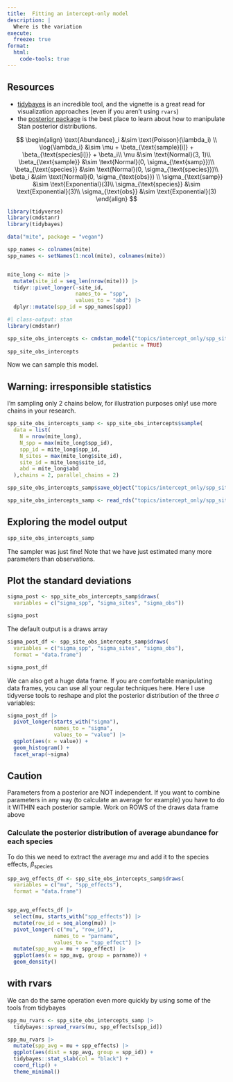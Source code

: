 ```yaml
---
title:  Fitting an intercept-only model
description: |
  Where is the variation
execute:
  freeze: true
format:
  html:
    code-tools: true
---
```


## Resources

* [tidybayes](http://mjskay.github.io/tidybayes/index.html) is an incredible tool, and the vignette is a great read for visualization approaches (even if you aren't using `rvars`)
* the [posterior package](https://mc-stan.org/posterior/) is the best place to learn about how to manipulate Stan posterior distributions.



$$
\begin{align}
\text{Abundance}_i &\sim \text{Poisson}(\lambda_i) \\
\log{\lambda_i} &\sim \mu + \beta_{\text{sample}[i]} + \beta_{\text{species[i]}} + \beta_i\\
\mu &\sim \text{Normal}(3, 1)\\
\beta_{\text{sample}} &\sim \text{Normal}(0,  \sigma_{\text{samp}})\\
\beta_{\text{species}} &\sim \text{Normal}(0, \sigma_{\text{species}})\\
\beta_i &\sim \text{Normal}(0,                \sigma_{\text{obs}}) \\
\sigma_{\text{samp}}    &\sim \text{Exponential}(3)\\
\sigma_{\text{species}} &\sim \text{Exponential}(3)\\
\sigma_{\text{obs}}     &\sim \text{Exponential}(3)
\end{align}
$$


```r
library(tidyverse)
library(cmdstanr)
library(tidybayes)

data("mite", package = "vegan")

spp_names <- colnames(mite)
spp_names <- setNames(1:ncol(mite), colnames(mite))


mite_long <- mite |> 
  mutate(site_id = seq_len(nrow(mite))) |> 
  tidyr::pivot_longer(-site_id,
                      names_to = "spp",
                      values_to = "abd") |> 
  dplyr::mutate(spp_id = spp_names[spp])
```

```r
#| class-output: stan
library(cmdstanr)

spp_site_obs_intercepts <- cmdstan_model("topics/intercept_only/spp_site_obs_intercepts.stan", 
                                  pedantic = TRUE)
spp_site_obs_intercepts
```

Now we can sample this model. 

:::{.callout-warning}
## Warning: irresponsible statistics
I'm sampling only 2 chains below, for illustration purposes only! use more chains in your research.
:::

```r
spp_site_obs_intercepts_samp <- spp_site_obs_intercepts$sample(
  data = list(
    N = nrow(mite_long),
    N_spp = max(mite_long$spp_id),
    spp_id = mite_long$spp_id,
    N_sites = max(mite_long$site_id),
    site_id = mite_long$site_id,
    abd = mite_long$abd
  ),chains = 2, parallel_chains = 2)

spp_site_obs_intercepts_samp$save_object("topics/intercept_only/spp_site_obs_intercepts.rds")
```

```r
spp_site_obs_intercepts_samp <- read_rds("topics/intercept_only/spp_site_obs_intercepts.rds")
```

## Exploring the model output

```r
spp_site_obs_intercepts_samp
```

The sampler was just fine! Note that we have just estimated many more parameters than observations.

## Plot the standard deviations

```r
sigma_post <- spp_site_obs_intercepts_samp$draws(
  variables = c("sigma_spp", "sigma_sites", "sigma_obs"))

sigma_post
```


The default output is a draws array

```r
sigma_post_df <- spp_site_obs_intercepts_samp$draws(
  variables = c("sigma_spp", "sigma_sites", "sigma_obs"),
  format = "data.frame")

sigma_post_df
```

We can also get a huge data frame. 
If you are comfortable manipulating data frames, you can use all your regular techniques here. Here I use tidyverse tools to reshape and plot the posterior distribution of the three $\sigma$ variables:

```r
sigma_post_df |> 
  pivot_longer(starts_with("sigma"), 
               names_to = "sigma", 
               values_to = "value") |> 
  ggplot(aes(x = value)) + 
  geom_histogram() + 
  facet_wrap(~sigma)
```

:::{.callout-warning}
## Caution
Parameters from a posterior are NOT independent. If you want to combine parameters in any way (to calculate an average for example) you have to do it WITHIN each posterior sample. Work on ROWS of the draws data frame above
:::

### Calculate the posterior distribution of average abundance for each species

To do this we need to extract the average $mu$ and add it to the species effects, $\beta_{\text{species}}$

```r
spp_avg_effects_df <- spp_site_obs_intercepts_samp$draws(
  variables = c("mu", "spp_effects"),
  format = "data.frame")


spp_avg_effects_df |> 
  select(mu, starts_with("spp_effects")) |> 
  mutate(row_id = seq_along(mu)) |> 
  pivot_longer(-c("mu", "row_id"), 
               names_to = "parname", 
               values_to = "spp_effect") |> 
  mutate(spp_avg = mu + spp_effect) |> 
  ggplot(aes(x = spp_avg, group = parname)) + 
  geom_density()
```

## with rvars

We can do the same operation even more quickly by using some of the tools from tidybayes

```r
spp_mu_rvars <- spp_site_obs_intercepts_samp |> 
  tidybayes::spread_rvars(mu, spp_effects[spp_id])
```

```r
spp_mu_rvars |> 
  mutate(spp_avg = mu + spp_effects) |> 
  ggplot(aes(dist = spp_avg, group = spp_id)) + 
  tidybayes::stat_slab(col = "black") + 
  coord_flip() + 
  theme_minimal()
```


